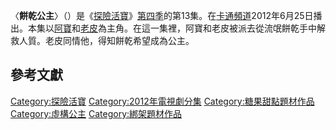 {{noteTA
|G1=Adventure Time}}
{{Infobox television episode
| title        = 餅乾公主
| series       = [[探險活寶|探險活寶]]
| season       = 4
| episode      = 13
| production   = 1008-091<ref name=prodnumbers>{{cite web|title=Shows A-Z, Adventure Time With Finn and Jake|url=http://www.thefutoncritic.com/showatch/adventure-time-with-finn-and-jake/listings/|publisher=[[The_Futon_Critic|The Futon Critic]]|accessdate=February 3, 2013|archive-date=2013-02-16|archive-url=https://archive.is/20130216213150/http://www.thefutoncritic.com/showatch/adventure-time-with-finn-and-jake/listings/|dead-url=no}}</ref>
| story        = {{le|派屈克·麥克海爾|Patrick McHale(cartoonist)}}<br />{{le|肯特·奧斯本|Kent Osborne}}<br />[[潘得頓·沃德|潘得頓·沃德]]
| writer       =  [[Tom_Herpich|Tom Herpich]]<br>[[Skyler_Page|Skyler Page]]
| director     = {{le|唐納德·法森|Donald Faison}}飾演餅乾
| airdate      = 2012年6月25日
| music        = 
| guests       = 
| length       = 11分鐘
| prev         = [[肥油泡泡魅力|肥油泡泡魅力]]
| next         = [[紙牌戰爭|紙牌戰爭]]
| episode list =
{{Infobox Adventure Time season 4 episode list}}
<br>[[探險活寶各集列表|探險活寶各集列表]] 
}}

〈'''餅乾公主'''〉（{{lang-en|''Princess Cookie''}}）是《[[探險活寶|探險活寶]]》[[探險活寶_(第四季)|第四季]]的第13集。在[[卡通頻道|卡通頻道]]2012年6月25日播出。本集以[[阿寶·馬頓斯|阿寶]]和[[酷狗老皮|老皮]]為主角。在這一集裡，阿寶和老皮被派去從流氓餅乾手中解救人質。老皮同情他，得知餅乾希望成為公主。

<!--==劇情==
The episode begins ''[[in_media_res|in media res]]'', with Finn, Jake, and Princess Bubblegum at the scene of a hostage situation. The perpetrator, a [[chocolate_chip_cookie|chocolate chip cookie]] named Baby-Snaps (voiced by [[Donald_Faison|Donald Faison]]) demands Bubblegum's crown in exchange for the prisoners. Jake, disguised as a milkman, and Finn, disguised as his shadow, successfully enter the building. Finn sneaks off to take care of Baby-Snaps's [[chocolate_chip|chocolate chip]] accomplices, while Jake tries to reason with the cookie.

Jake soon learns that Baby-Snaps grew up in an [[orphanage|orphanage]], and that his life changed when he first met Princess Bubblegum, due to the happiness she brought to the children. However, after a young Baby-Snaps told her that he too wanted to be a princess, she laughed at him. This in turn, caused him to resent her. Jake, sympathetic to Baby-Snaps's plight, helps him escape, although the two are pursued by the Banana Guards. Cornered on the precipice of a canyon, Baby-Snaps realizes the futility of his flight, thanks Jake, and jumps over the edge.

However, instead of dying, he is merely fragmented into several pieces. Baby-Snaps is later put back together and institutionalized. At the hospital, Finn and Jake arrive and, with the approval of Princess Bubblegum, Jake gives Baby-Snaps a grass crown so that he can be the princess of the Grasslands.

==Production==
[[File:Donald_Faison.jpg|thumb]], who voices Princess Cookie.]]
"Princess Cookie" was written and storyboarded by [[Tom_Herpich|Tom Herpich]] and [[Skyler_Page|Skyler Page]], from a story developed by series creator [[Pendleton_Ward|Pendleton Ward]], [[Patrick_McHale_(cartoonist)|Patrick McHale]], and [[Kent_Osborne|Kent Osborne]].<ref name=episodecredits>{{cite episode| title=Princess Cookie| series=Adventure Time| serieslink=|credits = [[Larry_Leichliter|Larry Leichliter]] (director); Tom Herpich & Skyler Page (writers) | network = [[Cartoon_Network|Cartoon Network]] |airdate=June 25, 2012| season = 4 | number = 13}}</ref> [[Donald_Faison|Donald Faison]] guest stars in this episode, playing the part of Baby-Snaps. Faison later noted in an interview that his experience with ''Adventure Time'' was extremely positive; DiMaggio came and read lines with him, which Faison called "really cool because usually when you do voiceover work it's just you in a box and a director and a writer and whoever else is in another room."<ref name=examinerinterview/> He also revealed that he has received a large amount of positive feedback for his role, and that he would love to reprise his character if given the chance.<ref name=examinerinterview>{{cite web|title=Donald Faison Discusses 'Wish I Was Here,' 'Adventure Time,' and More|url=http://infoweb.newsbank.com/resources/doc/nb/news/14E4B0EE2CA29ED8?p=NewsBank|website=Houston Examiner|accessdate=October 2, 2014|date=June 6, 2014}} {{subscription required}}</ref> Likewise, the writing and production staff of ''Adventure Time'' were pleased with both Faison's performance and his amiability, with Herpich noting he was "so, so nice."<ref name=tom>Herpich, Tom (Storyboard artist). 2014. "Princess Cookie" [Commentary track], ''Adventure Time'' Season Four [DVD], Los Angeles, CA: [[Cartoon_Network|Cartoon Network]].</ref>

==Reception==
"Princess Cookie" aired on [[Cartoon_Network|Cartoon Network]] on June 25, 2012. The episode first saw physical release as part of the 2013 ''Fionna and Cake'' DVD, which included 16 episodes from the series' first three seasons.<ref>{{cite web|title=Adventure Time: Fionna & Cake 4|url=http://www.amazon.com/Adventure-Time-Fionna-Cake-4/dp/B009Z5BPWS/|publisher=[[Amazon.com|Amazon.com]]|accessdate=January 19, 2013}}</ref> It was later re-released as part of the complete fourth season DVD in October of 2014.<ref name=seasonfour>{{cite web|title=Cartoon Network-Adventure Time-Complete 4th Season|url=http://www.amazon.com/dp/B00KH57UXS|publisher=[[Amazon.com|Amazon.com]]|accessdate=June 27, 2014|date=June 27, 2014}}</ref>

Oliver Sava of ''[[The_A.V._Club|The A.V. Club]]'' awarded the episode a "A", calling it "one of the strongest episodes of this season".<ref name=avclubcookie/> He was complimentary towards the story, writing that it "starts mid-adventure and never loses momentum."<ref name=avclubcookie/> Sava praised the casting of Faison, writing that he "is absolutely fantastic in this episode, delivering his absurd lines with a passion that helps sell the drama of the scenario."<ref name=avclubcookie/> Sava also felt that the final scene was both optimistic and beautiful, and he concluded that the "contrast between a bleak situation and literally candy-covered everything else is what ''Adventure Time'' is founded on, and 'Princess Cookies' embodies that idea masterfully."<ref name=avclubcookie>{{cite web|last1=Sava|first1=Oliver|title=Adventure Time: 'Princess Cookie'|url=http://www.avclub.com/tvclub/adventure-time-princess-cookies-81510|website=[[The_A.V._Club|The A.V. Club]]|publisher=[[The_Onion|The Onion]]|accessdate=August 24, 2014|date=June 25, 2012}}</ref>

The episode was later nominated for "Best Animated Television Production For Children" at the 2013 [[Annie_Award|Annie Award]]s, although the episode did not win.<ref>{{cite web|title=Annie Award Nominations Unveiled|url=http://www.deadline.com/2012/12/2012-annie-award-nominations/|publisher=[[Deadline.com|Deadline.com]]|accessdate=January 23, 2013|date=December 3, 2012}}</ref><ref>{{cite news|title=40th Annie Award Nominees and Winners List|url=http://docs.newsbank.com.www2.lib.ku.edu:2048/s/InfoWeb/aggdocs/NewsBank/144399909DF29870/0F8479522BD09CA1?s_lang=en-US|newspaper=[[The_American_News|The American News]]|publisher=[[Schurz_Communications|Schurz Communications]]|accessdate=February 6, 2013|date=February 3, 2013}}</ref> It was also screened at the [[Annecy_International_Animated_Film_Festival|2013 Annecy International Animated Film Festival]].<ref>{{cite web|title=Annecy 2013 > Festival > Official Selection|url=http://wayback.archive.org/web/20130401141556/http://www.annecy.org/annecy-2013/festival/official-selection:c8|publisher=[[Annecy_International_Animated_Film_Festival|Annecy International Animated Film Festival]]|accessdate=March 26, 2013}}</ref>
-->

==參考文獻==
{{Reflist|2}}

{{探險活寶}}

[[Category:探險活寶|Category:探險活寶]]
[[Category:2012年電視劇分集|Category:2012年電視劇分集]]
[[Category:糖果甜點題材作品|Category:糖果甜點題材作品]]
[[Category:虛構公主|Category:虛構公主]]
[[Category:綁架題材作品|Category:綁架題材作品]]